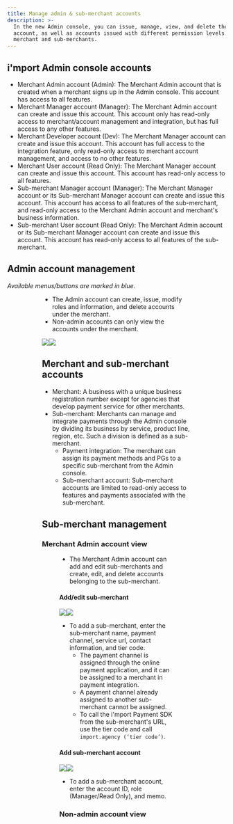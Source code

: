 ```yaml
---
title: Manage admin & sub-merchant accounts
description: >-
  In the new Admin console, you can issue, manage, view, and delete the Admin
  account, as well as accounts issued with different permission levels under the
  merchant and sub-merchants.
---
```





## i'mport Admin console accounts

* Merchant Admin account (Admin): The Merchant Admin account that is created when a merchant signs up in the Admin console. This account has access to all features.
* Merchant Manager account (Manager): The Merchant Admin account can create and issue this account. This account only has read-only access to merchant/account management and integration, but has full access to any other features.
* Merchant Developer account (Dev): The Merchant Manager account can create and issue this account. This account has full access to the integration feature, only read-only access to merchant account management, and access to no other features.
* Merchant User account (Read Only): The Merchant Manager account can create and issue this account. This account has read-only access to all features.
* Sub-merchant Manager account (Manager): The Merchant Manager account or its Sub-merchant Manager account can create and issue this account. This account has access to all features of the sub-merchant, and read-only access to the Merchant Admin account and merchant's business information.
* Sub-merchant User account (Read Only): The Merchant Admin account or its Sub-merchant Manager account can create and issue this account. This account has read-only access to all features of the sub-merchant.

## Admin account management

_Available menus/buttons are marked in blue._

<Figure src="/gitbook-assets/en/image (32).png" caption="Admin account view" />

<Figure src="/gitbook-assets/en/image (39).png" caption="Non-admin account view" />

* The Admin account can create, issue, modify roles and information, and delete accounts under the merchant.
* Non-admin accounts can only view the accounts under the merchant.

![](</gitbook-assets/en/image.png>)![](</gitbook-assets/en/image (252).png>)



## Merchant and sub-merchant accounts

* Merchant: A business with a unique business registration number except for agencies that develop payment service for other merchants.
* Sub-merchant: Merchants can manage and integrate payments through the Admin console by dividing its business by service, product line, region, etc. Such a division is defined as a sub-merchant.
  * Payment integration: The merchant can assign its payment methods and PGs to a specific sub-merchant from the Admin console.
  * Sub-merchant account: Sub-merchant accounts are limited to read-only access to features and payments associated with the sub-merchant.

## Sub-merchant management

### Merchant Admin account view

<Figure src="/gitbook-assets/en/image (62).png" caption="Merchant Admin account view" />

* The Merchant Admin account can add and edit sub-merchants and create, edit, and delete accounts belonging to the sub-merchant.

#### Add/edit sub-merchant

![](</gitbook-assets/en/image (120).png>)![](</gitbook-assets/en/image (155).png>)



* To add a sub-merchant, enter the sub-merchant name, payment channel, service url, contact information, and tier code.
  * The payment channel is assigned through the online payment application, and it can be assigned to a merchant in payment integration.
  * A payment channel already assigned to another sub-merchant cannot be assigned.
  * To call the i'mport Payment SDK from the sub-merchant's URL, use the tier code and call `import.agency (‘tier code’)`.

#### Add sub-merchant account

![](</gitbook-assets/en/image (100).png>)![](</gitbook-assets/en/image (278).png>)

* To add a sub-merchant account, enter the account ID, role (Manager/Read Only), and memo.

### Non-admin account view

<Figure src="/gitbook-assets/en/image (273).png" caption="Non-admin Merchant account view" />

<Figure src="/gitbook-assets/en/image (262).png" caption="Sub-merchant Manager account view" />

<Figure src="/gitbook-assets/en/image (82).png" caption="Sub-merchant User account view" />
